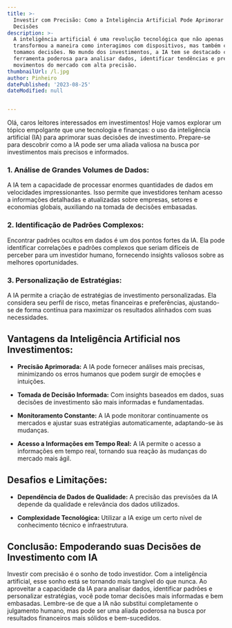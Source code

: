 ```yaml
---
title: >-
  Investir com Precisão: Como a Inteligência Artificial Pode Aprimorar Suas
  Decisões
description: >-
  A inteligência artificial é uma revolução tecnológica que não apenas
  transformou a maneira como interagimos com dispositivos, mas também como
  tomamos decisões. No mundo dos investimentos, a IA tem se destacado como uma
  ferramenta poderosa para analisar dados, identificar tendências e prever
  movimentos do mercado com alta precisão.
thumbnailUrl: /l.jpg
author: Pinheiro
datePublished: '2023-08-25'
dateModified: null


---
```


Olá, caros leitores interessados em investimentos! Hoje vamos explorar um tópico empolgante que une tecnologia e finanças: o uso da inteligência artificial (IA) para aprimorar suas decisões de investimento. Prepare-se para descobrir como a IA pode ser uma aliada valiosa na busca por investimentos mais precisos e informados.

### **1. Análise de Grandes Volumes de Dados:**

A IA tem a capacidade de processar enormes quantidades de dados em velocidades impressionantes. Isso permite que investidores tenham acesso a informações detalhadas e atualizadas sobre empresas, setores e economias globais, auxiliando na tomada de decisões embasadas.

### **2. Identificação de Padrões Complexos:**

Encontrar padrões ocultos em dados é um dos pontos fortes da IA. Ela pode identificar correlações e padrões complexos que seriam difíceis de perceber para um investidor humano, fornecendo insights valiosos sobre as melhores oportunidades.

### **3. Personalização de Estratégias:**

A IA permite a criação de estratégias de investimento personalizadas. Ela considera seu perfil de risco, metas financeiras e preferências, ajustando-se de forma contínua para maximizar os resultados alinhados com suas necessidades.

## **Vantagens da Inteligência Artificial nos Investimentos:**

- **Precisão Aprimorada:** A IA pode fornecer análises mais precisas, minimizando os erros humanos que podem surgir de emoções e intuições.

- **Tomada de Decisão Informada:** Com insights baseados em dados, suas decisões de investimento são mais informadas e fundamentadas.

- **Monitoramento Constante:** A IA pode monitorar continuamente os mercados e ajustar suas estratégias automaticamente, adaptando-se às mudanças.

- **Acesso a Informações em Tempo Real:** A IA permite o acesso a informações em tempo real, tornando sua reação às mudanças do mercado mais ágil.

## **Desafios e Limitações:**

- **Dependência de Dados de Qualidade:** A precisão das previsões da IA depende da qualidade e relevância dos dados utilizados.

- **Complexidade Tecnológica:** Utilizar a IA exige um certo nível de conhecimento técnico e infraestrutura.

## **Conclusão: Empoderando suas Decisões de Investimento com IA**

Investir com precisão é o sonho de todo investidor. Com a inteligência artificial, esse sonho está se tornando mais tangível do que nunca. Ao aproveitar a capacidade da IA para analisar dados, identificar padrões e personalizar estratégias, você pode tomar decisões mais informadas e bem embasadas. Lembre-se de que a IA não substitui completamente o julgamento humano, mas pode ser uma aliada poderosa na busca por resultados financeiros mais sólidos e bem-sucedidos.
